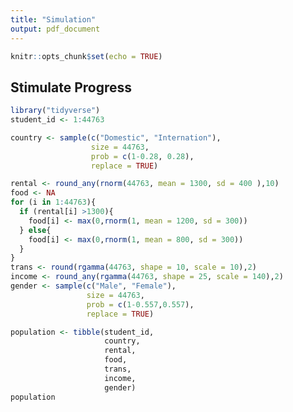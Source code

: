 ```yaml
---
title: "Simulation"
output: pdf_document
---
```


```r
knitr::opts_chunk$set(echo = TRUE)
```


## Stimulate Progress


```r
library("tidyverse")
student_id <- 1:44763

country <- sample(c("Domestic", "Internation"), 
                  size = 44763, 
                  prob = c(1-0.28, 0.28), 
                  replace = TRUE)

rental <- round_any(rnorm(44763, mean = 1300, sd = 400 ),10) 
food <- NA
for (i in 1:44763){
  if (rental[i] >1300){
    food[i] <- max(0,rnorm(1, mean = 1200, sd = 300))
  } else{
    food[i] <- max(0,rnorm(1, mean = 800, sd = 300))
  }
}
trans <- round(rgamma(44763, shape = 10, scale = 10),2)
income <- round_any(rgamma(44763, shape = 25, scale = 140),2) 
gender <- sample(c("Male", "Female"), 
                 size = 44763, 
                 prob = c(1-0.557,0.557), 
                 replace = TRUE)

population <- tibble(student_id,
                     country,
                     rental,
                     food,
                     trans,
                     income,
                     gender) 
population

```

